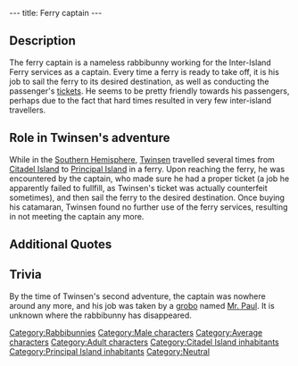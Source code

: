 ---
title: Ferry captain
---

{{Character|
Name=Ferry captain|
Image=Shipper.gif|
Race=[[Rabbibunny]]|
Gender=Male|
Size=Medium|
Age=Adult}}

{{Quote|
Quote=Welcome aboard! You have picked a wonderful day for travelling, the weather is beautiful!|
Character=The Captain}}

==Description==
The ferry captain is a nameless rabbibunny working for the Inter-Island Ferry services as a captain. Every time a ferry is ready to take off, it is his job to sail the ferry to its desired destination, as well as conducting the passenger's [[Ferry ticket|tickets]]. He seems to be pretty friendly towards his passengers, perhaps due to the fact that hard times resulted in very few inter-island travellers.

==Role in Twinsen's adventure==
While in the [[Southern Hemisphere]], [[Twinsen]] travelled several times from [[Citadel Island]] to [[Principal Island]] in a ferry. Upon reaching the ferry, he was encountered by the captain, who made sure he had a proper ticket (a job he apparently failed to fullfill, as Twinsen's ticket was actually counterfeit sometimes), and then sail the ferry to the desired destination.
Once buying his catamaran, Twinsen found no further use of the ferry services, resulting in not meeting the captain any more.

==Additional Quotes==
{{Quote|
Quote=One day, one of my swabs claimed that [[LeBorgne]] was an ancestor of mine and... well, you know how dramatic burials at sea can be!|
Character=The Captain}}

==Trivia==
By the time of Twinsen's second adventure, the captain was nowhere around any more, and his job was taken by a [[grobo]] named [[Mr. Paul]]. It is unknown where the rabbibunny has disappeared.

[[Category:Rabbibunnies]]
[[Category:Male characters]]
[[Category:Average characters]]
[[Category:Adult characters]]
[[Category:Citadel Island inhabitants]]
[[Category:Principal Island inhabitants]]
[[Category:Neutral]]